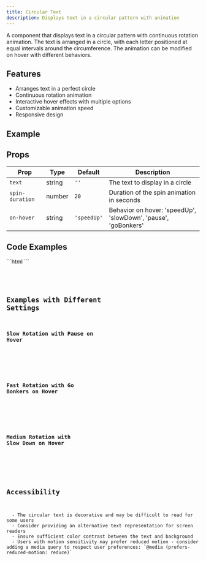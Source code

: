 ```yaml
---
title: Circular Text
description: Displays text in a circular pattern with animation
---
```



A component that displays text in a circular pattern with continuous rotation animation. The text is arranged in a circle, with each letter positioned at equal intervals around the circumference. The animation can be modified on hover with different behaviors.

## Features

- Arranges text in a perfect circle
- Continuous rotation animation
- Interactive hover effects with multiple options
- Customizable animation speed
- Responsive design

## Example

<ExampleWrapper id="circular-text">
  <CircularText text="CIRCULAR•TEXT•ANIMATION•" onHover='slowDown'/>
</ExampleWrapper>

## Props

| Prop | Type | Default | Description |
|------|------|---------|-------------|
| `text` | string | `''` | The text to display in a circle |
| `spin-duration` | number | `20` | Duration of the spin animation in seconds |
| `on-hover` | string | `'speedUp'` | Behavior on hover: 'speedUp', 'slowDown', 'pause', 'goBonkers' |

## Code Examples


<Tabs>
  <TabItem label="Usage">
  ```html
  <circular-text 
    text="CIRCULAR•TEXT•ANIMATION•" 
    spin-duration="20"
    on-hover="speedUp"
  ></circular-text>
  ```
  </TabItem>
  <TabItem label="Component Code">
  <Code code={jsFileContent} lang="js" />
  </TabItem>
  <TabItem label="TBD - Component Code (Tailwind)"></TabItem>
</Tabs>

## Examples with Different Settings

### Slow Rotation with Pause on Hover

<ExampleWrapper id="circular-text-slow-pause">
  <circular-text 
    text="SLOW•ROTATION•PAUSE•ON•HOVER•" 
    spin-duration="40"
    on-hover="pause"
  ></circular-text>
</ExampleWrapper>

### Fast Rotation with Go Bonkers on Hover

<ExampleWrapper id="circular-text-fast-bonkers">
  <circular-text 
    text="FAST•ROTATION•GO•BONKERS•" 
    spin-duration="10"
    on-hover="goBonkers"
  ></circular-text>
</ExampleWrapper>

### Medium Rotation with Slow Down on Hover

<ExampleWrapper id="circular-text-medium-slowdown">
  <circular-text 
    text="MEDIUM•SLOW•DOWN•ON•HOVER•" 
    spin-duration="15"
    on-hover="slowDown"
  ></circular-text>
</ExampleWrapper>

## Accessibility

<Card title="Accessibility Considerations">
  - The circular text is decorative and may be difficult to read for some users
  - Consider providing an alternative text representation for screen readers
  - Ensure sufficient color contrast between the text and background
  - Users with motion sensitivity may prefer reduced motion - consider adding a media query to respect user preferences: `@media (prefers-reduced-motion: reduce)`
</Card>
